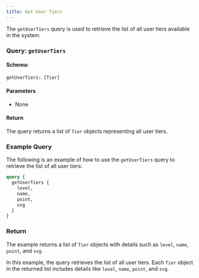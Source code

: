 ```yaml
---
title: Get User Tiers
---
```



The `getUserTiers` query is used to retrieve the list of all user tiers available in the system.

### Query: `getUserTiers`

#### Schema:
```graphql
getUserTiers: [Tier]
```

#### Parameters

- None

#### Return

The query returns a list of `Tier` objects representing all user tiers.

### Example Query

The following is an example of how to use the `getUserTiers` query to retrieve the list of all user tiers:

```graphql
query {
  getUserTiers {
    level,
    name,
    point,
    svg
  }
}
```

### Return

The example returns a list of `Tier` objects with details such as `level`, `name`, `point`, and `svg`.

In this example, the query retrieves the list of all user tiers. Each `Tier` object in the returned list includes details like `level`, `name`, `point`, and `svg`.